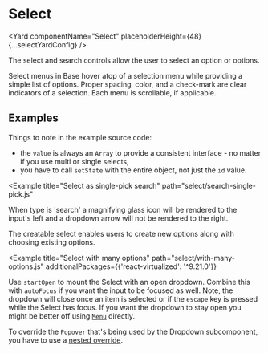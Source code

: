 <!--
Copyright (c) 2018-2019 Uber Technologies, Inc.

This source code is licensed under the MIT license found in the
LICENSE file in the root directory of this source tree.
-->






# Select

<Yard componentName="Select" placeholderHeight={48} {...selectYardConfig} />

The select and search controls allow the user to select an option or options.

Select menus in Base hover atop of a selection menu while providing a simple list of options.
Proper spacing, color, and a check-mark are clear indicators of a selection. Each menu is
scrollable, if applicable.

## Examples

<Example title="Select basic usage" path="select/controlled.js">
  <SelectControlled />
</Example>

Things to note in the example source code:

- the `value` is always an `Array` to provide a consistent interface - no matter if you use multi or single selects,
- you have to call `setState` with the entire object, not just the `id` value.

<Example
  title="Select as single-pick search"
  path="select/search-single-pick.js"
>
  <SelectSinglePickSearch />
</Example>

When type is 'search' a magnifying glass icon will be rendered to the input's left and a dropdown
arrow will not be rendered to the right.

<Example title="Select with custom labels" path="select/label.js">
  <SelectLabel />
</Example>

<Example title="Select creatable" path="select/creatable.js">
  <SelectCreatable />
</Example>

The creatable select enables users to create new options along with choosing
existing options.

<Example title="Select as multi-pick search" path="select/search-multi-pick.js">
  <SelectMultiPickSearch />
</Example>

<Example title="Select creatable multi-pick" path="select/creatable-multi.js">
  <SelectCreatableMulti />
</Example>

<Example title="Select sizes" path="select/sizes.js">
  <SelectSizes />
</Example>

<Example title="Select similar to native select" path="select/native.js">
  <SelectNative />
</Example>

<Example title="Select uncontrolled example" path="select/uncontrolled.js">
  <SelectUncontrolled />
</Example>

<Example
  title="Select with many options"
  path="select/with-many-options.js"
  additionalPackages={{'react-virtualized': '^9.21.0'}}
>
  <SelectWithManyOptions />
</Example>

<Example title="Select in a modal dialog" path="select/in-modal.js">
  <SelectInModal />
</Example>

<Example title="Select with open dropdown" path="select/open.js">
  <SelectOpen />
</Example>

Use `startOpen` to mount the Select with an open dropdown.
Combine this with `autoFocus` if you want the input to be focused as well.
Note, the dropdown will close once an item is selected or if the `escape` key is pressed while the Select has focus.
If you want the dropdown to stay open you might be better off using [`Menu`](/components/menu) directly.

<Example title="Select with overridden menu" path="select/overridden.js">
  <SelectOverridden />
</Example>

<Example title="Select dropdown overrides" path="select/overridden-dropdown.js">
  <SelectOverriddenDropdown />
</Example>

To override the `Popover` that's being used by the Dropdown subcomponent, you have to use a [nested override](/guides/understanding-overrides/#override-nested-components).

<Exports
  component={SelectExports}
  title="Select exports"
  path="baseui/select"
/>
